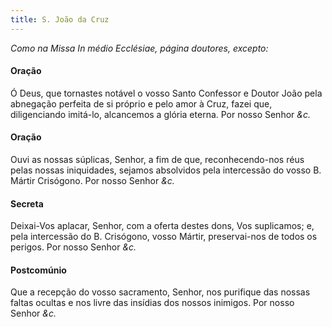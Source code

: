 ```yaml
---
title: S. João da Cruz
---
```



<em>Como na Missa In médio Ecclésiae, página doutores, excepto:</em>

<h4 class="text-center">Oração</h4>
<div class="container-fluid">
<div class="row">
<div class="col-6 dropcaps text-justify">

</div>
<div class="col-6 dropcaps text-justify">
Ó Deus, que tornastes notável o vosso Santo Confessor e Doutor João pela abnegação perfeita de si próprio e pelo amor à Cruz, fazei que, diligenciando imitá-lo, alcancemos a glória eterna. Por nosso Senhor <em>&c.</em>
</div>
</div>
</div>

<h4 class="text-center">Oração</h4>
<div class="container-fluid">
<div class="row">
<div class="col-6 dropcaps text-justify">

</div>
<div class="col-6 dropcaps text-justify">
Ouvi as nossas súplicas, Senhor, a fim de que, reconhecendo-nos réus pelas nossas iniquidades, sejamos absolvidos pela intercessão do vosso B. Mártir Crisógono. Por nosso Senhor <em>&c.</em>
</div>
</div>
</div>

<h4 class="text-center">Secreta</h4>
<div class="container-fluid">
<div class="row">
<div class="col-6 dropcaps text-justify">

</div>
<div class="col-6 dropcaps text-justify">
Deixai-Vos aplacar, Senhor, com a oferta destes dons, Vos suplicamos; e, pela intercessão do B. Crisógono, vosso Mártir, preservai-nos de todos os perigos. Por nosso Senhor <em>&c.</em>
</div>
</div>
</div>

<h4 class="text-center">Postcomúnio</h4>
<div class="container-fluid">
<div class="row">
<div class="col-6 dropcaps text-justify">

</div>
<div class="col-6 dropcaps text-justify">
Que a recepção do vosso sacramento, Senhor, nos purifique das nossas faltas ocultas e nos livre das insídias dos nossos inimigos. Por nosso Senhor <em>&c.</em>
</div>
</div>
</div>
